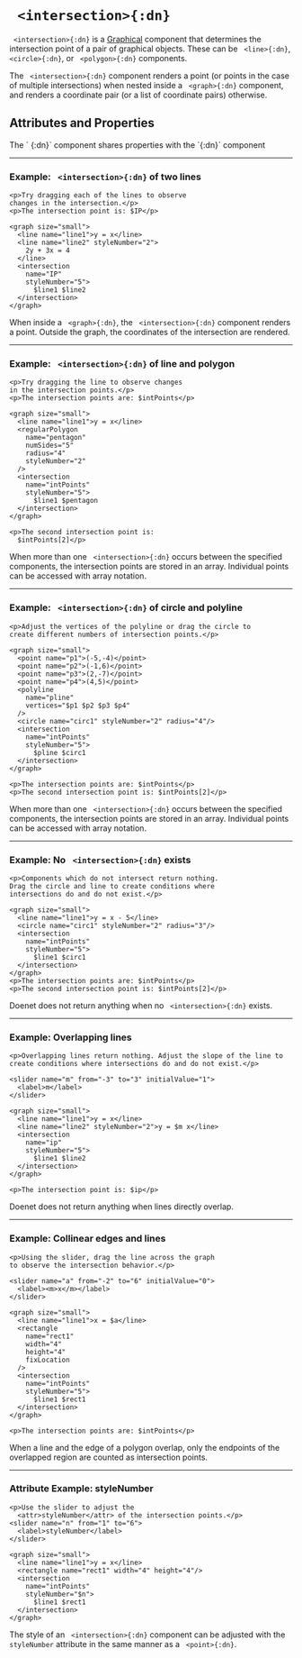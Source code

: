 


# ` <intersection>{:dn}`


` <intersection>{:dn}` is a [Graphical](../document_structure/essentialConcepts#component-types)
component that determines the intersection point of a pair of graphical objects. These can be ` <line>{:dn}`, ` <circle>{:dn}`, or ` <polygon>{:dn}` components.

The ` <intersection>{:dn}` component renders a point (or points in the case of multiple intersections) 
when nested inside a ` <graph>{:dn}` component, and renders a coordinate pair (or a list of coordinate pairs) otherwise.

## Attributes and Properties 
 <AttrDisplay name='intersection'/> 
 The ` <intersection>{:dn}` component shares properties with the `<point>{:dn}` component


---

### Example: ` <intersection>{:dn}` of two lines


```doenet-editor-horiz
<p>Try dragging each of the lines to observe 
changes in the intersection.</p>
<p>The intersection point is: $IP</p>

<graph size="small">
  <line name="line1">y = x</line>
  <line name="line2" styleNumber="2">
    2y + 3x = 4
  </line>
  <intersection 
    name="IP" 
    styleNumber="5">
      $line1 $line2
  </intersection>
</graph>
```



When inside a ` <graph>{:dn}`, the ` <intersection>{:dn}` component renders a point. 
Outside the graph, the coordinates of the intersection are rendered.



---

### Example: ` <intersection>{:dn}` of line and polygon


```doenet-editor-horiz
<p>Try dragging the line to observe changes 
in the intersection points.</p>
<p>The intersection points are: $intPoints</p>

<graph size="small">
  <line name="line1">y = x</line>
  <regularPolygon 
    name="pentagon" 
    numSides="5" 
    radius="4" 
    styleNumber="2"
  />
  <intersection 
    name="intPoints" 
    styleNumber="5">
      $line1 $pentagon
  </intersection>
</graph>

<p>The second intersection point is: 
  $intPoints[2]</p>
```



When more than one ` <intersection>{:dn}` occurs between the specified components, 
the intersection points are stored in an array. Individual points can be accessed with array notation.



---

### Example: ` <intersection>{:dn}` of circle and polyline


```doenet-editor-horiz
<p>Adjust the vertices of the polyline or drag the circle to 
create different numbers of intersection points.</p>

<graph size="small">
  <point name="p1">(-5,-4)</point>
  <point name="p2">(-1,6)</point>
  <point name="p3">(2,-7)</point>
  <point name="p4">(4,5)</point>
  <polyline 
    name="pline" 
    vertices="$p1 $p2 $p3 $p4"
  />
  <circle name="circ1" styleNumber="2" radius="4"/>
  <intersection 
    name="intPoints" 
    styleNumber="5">
      $pline $circ1
  </intersection>
</graph>

<p>The intersection points are: $intPoints</p>
<p>The second intersection point is: $intPoints[2]</p>
```

When more than one ` <intersection>{:dn}` occurs between the specified components, 
the intersection points are stored in an array. Individual 
points can be accessed with array notation.

---

### Example: No ` <intersection>{:dn}` exists


```doenet-editor-horiz
<p>Components which do not intersect return nothing. 
Drag the circle and line to create conditions where 
intersections do and do not exist.</p>

<graph size="small">
  <line name="line1">y = x - 5</line>
  <circle name="circ1" styleNumber="2" radius="3"/>
  <intersection 
    name="intPoints" 
    styleNumber="5">
      $line1 $circ1
  </intersection>
</graph>
<p>The intersection points are: $intPoints</p>
<p>The second intersection point is: $intPoints[2]</p>
```

Doenet does not return anything when no ` <intersection>{:dn}` exists.

---

### Example: Overlapping lines


```doenet-editor-horiz
<p>Overlapping lines return nothing. Adjust the slope of the line to 
create conditions where intersections do and do not exist.</p>

<slider name="m" from="-3" to="3" initialValue="1">
  <label>m</label>
</slider>

<graph size="small">
  <line name="line1">y = x</line>
  <line name="line2" styleNumber="2">y = $m x</line>
  <intersection 
    name="ip" 
    styleNumber="5">
      $line1 $line2
  </intersection>
</graph>

<p>The intersection point is: $ip</p>
```

Doenet does not return anything when lines directly overlap.

---

### Example: Collinear edges and lines


```doenet-editor-horiz
<p>Using the slider, drag the line across the graph 
to observe the intersection behavior.</p>

<slider name="a" from="-2" to="6" initialValue="0">
  <label><m>x</m></label>
</slider>

<graph size="small">
  <line name="line1">x = $a</line>
  <rectangle 
    name="rect1" 
    width="4" 
    height="4" 
    fixLocation
  />
  <intersection 
    name="intPoints" 
    styleNumber="5">
      $line1 $rect1
  </intersection>
</graph>

<p>The intersection points are: $intPoints</p>
```

When a line and the edge of a polygon overlap, only the 
endpoints of the overlapped region are counted as intersection points. 

---

### Attribute Example: styleNumber


```doenet-editor-horiz
<p>Use the slider to adjust the 
  <attr>styleNumber</attr> of the intersection points.</p>
<slider name="n" from="1" to="6">
  <label>styleNumber</label>
</slider>

<graph size="small">
  <line name="line1">y = x</line>
  <rectangle name="rect1" width="4" height="4"/>
  <intersection 
    name="intPoints" 
    styleNumber="$n">
      $line1 $rect1
  </intersection>
</graph>
```

The style of an ` <intersection>{:dn}` component can be adjusted 
with the `styleNumber` attribute in the same manner as a ` <point>{:dn}`.

